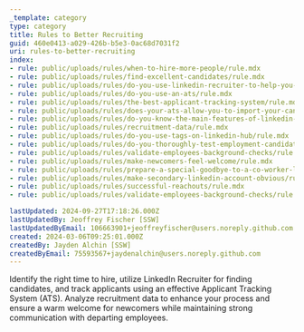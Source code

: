 ```yaml
---
_template: category
type: category
title: Rules to Better Recruiting
guid: 460e0413-a029-426b-b5e3-0ac68d7031f2
uri: rules-to-better-recruiting
index:
- rule: public/uploads/rules/when-to-hire-more-people/rule.mdx
- rule: public/uploads/rules/find-excellent-candidates/rule.mdx
- rule: public/uploads/rules/do-you-use-linkedin-recruiter-to-help-you-find-more-candidates/rule.mdx
- rule: public/uploads/rules/do-you-use-an-ats/rule.mdx
- rule: public/uploads/rules/the-best-applicant-tracking-system/rule.mdx
- rule: public/uploads/rules/does-your-ats-allow-you-to-import-your-candidates-from-any-source/rule.mdx
- rule: public/uploads/rules/do-you-know-the-main-features-of-linkedin-talent-hub/rule.mdx
- rule: public/uploads/rules/recruitment-data/rule.mdx
- rule: public/uploads/rules/do-you-use-tags-on-linkedin-hub/rule.mdx
- rule: public/uploads/rules/do-you-thoroughly-test-employment-candidates/rule.mdx
- rule: public/uploads/rules/validate-employees-background-checks/rule.mdx
- rule: public/uploads/rules/make-newcomers-feel-welcome/rule.mdx
- rule: public/uploads/rules/prepare-a-special-goodbye-to-a-co-worker-leaving-the-company/rule.mdx
- rule: public/uploads/rules/make-secondary-linkedin-account-obvious/rule.mdx
- rule: public/uploads/rules/successful-reachouts/rule.mdx
- rule: public/uploads/rules/validate-employees-background-checks/rule.mdx

lastUpdated: 2024-09-27T17:18:26.000Z
lastUpdatedBy: Jeoffrey Fischer [SSW]
lastUpdatedByEmail: 106663901+jeoffreyfischer@users.noreply.github.com
created: 2024-03-06T09:25:01.000Z
createdBy: Jayden Alchin [SSW]
createdByEmail: 75593567+jaydenalchin@users.noreply.github.com
---
```


Identify the right time to hire, utilize LinkedIn Recruiter for finding candidates, and track applicants using an effective Applicant Tracking System (ATS). Analyze recruitment data to enhance your process and ensure a warm welcome for newcomers while maintaining strong communication with departing employees.
